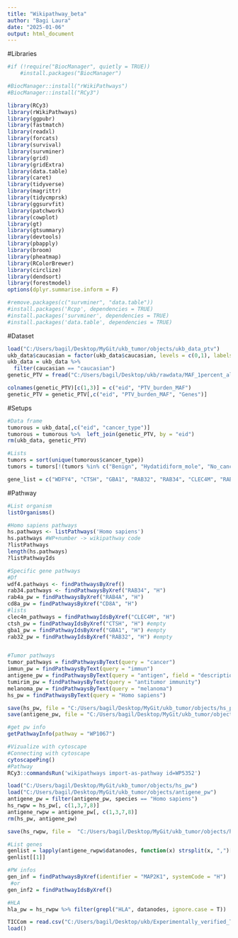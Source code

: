 ```yaml
---
title: "Wikipathway_beta"
author: "Bagi Laura"
date: "2025-01-06"
output: html_document
---
```


#Libraries
```r

#if (!require("BiocManager", quietly = TRUE))
    #install.packages("BiocManager")

#BiocManager::install("rWikiPathways")
#BiocManager::install("RCy3")

library(RCy3)
library(rWikiPathways)
library(ggpubr)
library(fastmatch)
library(readxl)
library(forcats)
library(survival)
library(survminer)
library(grid)
library(gridExtra)
library(data.table)
library(caret)
library(tidyverse)
library(magrittr)
library(tidycmprsk)
library(ggsurvfit)
library(patchwork)
library(cowplot)
library(gt)
library(gtsummary)
library(devtools)
library(pbapply)
library(broom)
library(pheatmap)
library(RColorBrewer)
library(circlize)
library(dendsort)
library(forestmodel)
options(dplyr.summarise.inform = F)

#remove.packages(c("survminer", "data.table"))
#install.packages('Rcpp', dependencies = TRUE)
#install.packages('survminer', dependencies = TRUE)
#install.packages('data.table', dependencies = TRUE)

```

#Dataset
```r

load("C:/Users/bagil/Desktop/MyGit/ukb_tumor/objects/ukb_data_ptv")
ukb_data$caucasian = factor(ukb_data$caucasian, levels = c(0,1), labels = c("not_caucasian", "caucasian"))
ukb_data = ukb_data %>% 
  filter(caucasian == "caucasian")
genetic_PTV = fread("C:/Users/bagil/Desktop/ukb/rawdata/MAF_1percent_all_retained_variants_PTVBurden_final_mapped.tsv")

colnames(genetic_PTV)[c(1,3)] = c("eid", "PTV_burden_MAF")
genetic_PTV = genetic_PTV[,c("eid", "PTV_burden_MAF", "Genes")]

```

#Setups
```r

#Data frame 
tumorous = ukb_data[,c("eid", "cancer_type")]
tumorous = tumorous %>%  left_join(genetic_PTV, by = "eid")  
rm(ukb_data, genetic_PTV)

#Lists
tumors = sort(unique(tumorous$cancer_type))
tumors = tumors[!(tumors %in% c("Benign", "Hydatidiform_mole", "No_cancer", "other", "undef"))]

gene_list = c("WDFY4", "CTSH", "GBA1", "RAB32", "RAB34", "CLEC4M", "RAB4A", "CD8A")


```

#Pathway
```r
#List organism
listOrganisms()

#Homo sapiens pathways
hs.pathways <- listPathways('Homo sapiens')
hs.pathways #WP+number -> wikipathway code
?listPathways
length(hs.pathways)
?listPathwayIds

#Specific gene pathways
#Df
wdf4.pathways <- findPathwaysByXref()
rab34.pathways <- findPathwaysByXref("RAB34", "H") 
rab4a_pw = findPathwaysByXref("RAB4A", "H")
cd8a_pw = findPathwaysByXref("CD8A", "H")
#lists
clec4m_pathways = findPathwayIdsByXref("CLEC4M", "H")
ctsh_pw = findPathwayIdsByXref("CTSH", "H") #empty
gba1_pw = findPathwayIdsByXref("GBA1", "H") #empty
rab32_pw = findPathwayIdsByXref("RAB32", "H") #empty


#Tumor pathways
tumor_pathways = findPathwaysByText(query = "cancer")
immun_pw = findPathwaysByText(query = "immun")
antigene_pw = findPathwaysByText(query = "antigen", field = "description")
tumirim_pw = findPathwaysByText(query = "antitumor immunity")
melanoma_pw = findPathwaysByText(query = "melanoma")
hs_pw = findPathwaysByText(query = "Homo sapiens")

save(hs_pw, file = "C:/Users/bagil/Desktop/MyGit/ukb_tumor/objects/hs_pw")
save(antigene_pw, file = "C:/Users/bagil/Desktop/MyGit/ukb_tumor/objects/antigene_pw")

#get pw info
getPathwayInfo(pathway = "WP1067")

#Vizualize with cytoscape
#Connecting with cytoscape
cytoscapePing()
#Pathway
RCy3::commandsRun('wikipathways import-as-pathway id=WP5352') 


```


```r

load("C:/Users/bagil/Desktop/MyGit/ukb_tumor/objects/hs_pw")
load("C:/Users/bagil/Desktop/MyGit/ukb_tumor/objects/antigene_pw")
antigene_pw = filter(antigene_pw, species == "Homo sapiens")
hs_rwpw = hs_pw[, c(1,3,7,8)]
antigene_rwpw = antigene_pw[, c(1,3,7,8)]
rm(hs_pw, antigene_pw)

save(hs_rwpw, file =  "C:/Users/bagil/Desktop/MyGit/ukb_tumor/objects/hs_rwpw")

#List genes
genlist = lapply(antigene_rwpw$datanodes, function(x) strsplit(x, ",")[[1]])
genlist[[1]]

#PW infos
gen_inf = findPathwaysByXref(identifier = "MAP2K1", systemCode = "H")
 #or
gen_inf2 = findPathwayIdsByXref()

#HLA
hla_pw = hs_rwpw %>% filter(grepl("HLA", datanodes, ignore.case = T))

```

```r

TICCom = read.csv("C:/Users/bagil/Desktop/ukb/Experimentally_verified_TIC_communication2.csv", header = T, sep = ";", stringsAsFactors = F)
load()



```

